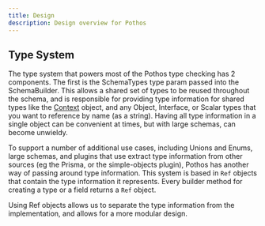 ```yaml
---
title: Design
description: Design overview for Pothos
---
```


## Type System

The type system that powers most of the Pothos type checking has 2 components. The first is the
SchemaTypes type param passed into the SchemaBuilder. This allows a shared set of types to be reused
throughout the schema, and is responsible for providing type information for shared types like the
[Context](./guide/context) object, and any Object, Interface, or Scalar types that you want to
reference by name \(as a string\). Having all type information in a single object can be convenient
at times, but with large schemas, can become unwieldy.

To support a number of additional use cases, including Unions and Enums, large schemas, and plugins
that use extract type information from other sources \(eg the Prisma, or the simple-objects
plugin\), Pothos has another way of passing around type information. This system is based in `Ref`
objects that contain the type information it represents. Every builder method for creating a type or
a field returns a `Ref` object.

Using Ref objects allows us to separate the type information from the implementation, and allows for
a more modular design.
